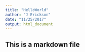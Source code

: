 ```yaml
---
title: "HelloWorld"
author: "J Erickson"
date: "11/25/2017"
output: html_document
---
```


## This is a markdown file
